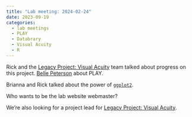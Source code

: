 ```yaml
---
title: "Lab meeting: 2024-02-24"
date: 2023-09-19
categories:
  - lab meetings
  - PLAY
  - Databrary
  - Visual Acuity
  - R
---
```


Rick and the [Legacy Project: Visual Acuity](https://gilmore-lab.github.io/visual-acuity/) team talked about progress on this project.
[Belle Peterson](../who-we-are.qmd#belle-peterson) about PLAY.

Brianna and Rick talked about the power of [`ggplot2`](https://ggplot2.tidyverse.org).

::: {.callout-important}

Who wants to be the lab website webmaster?

We're also looking for a project lead for [Legacy Project: Visual Acuity](https://gilmore-lab.github.io/visual-acuity/). 

:::

